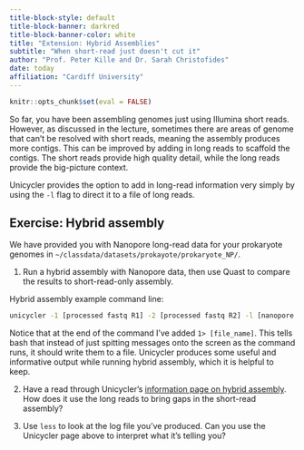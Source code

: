 ```yaml
---
title-block-style: default
title-block-banner: darkred
title-block-banner-color: white
title: "Extension: Hybrid Assemblies"
subtitle: "When short-read just doesn't cut it"
author: "Prof. Peter Kille and Dr. Sarah Christofides"
date: today
affiliation: "Cardiff University"
---
```


```r
knitr::opts_chunk$set(eval = FALSE)
```

So far, you have been assembling genomes just using Illumina short reads. However, as discussed in the lecture, sometimes there are areas of genome that can't be resolved with short reads, meaning the assembly produces more contigs. This can be improved by adding in long reads to scaffold the contigs. The short reads provide high quality detail, while the long reads provide the big-picture context.

Unicycler provides the option to add in long-read information very simply by using the `-l` flag to direct it to a file of long reads.

::: callout-important
## Exercise: Hybrid assembly

We have provided you with Nanopore long-read data for your prokaryote genomes in `~/classdata/datasets/prokayote/prokaryote_NP/`.

1.  Run a hybrid assembly with Nanopore data, then use Quast to compare the results to short-read-only assembly.

Hybrid assembly example command line:

```bash
unicycler -1 [processed fastq R1] -2 [processed fastq R2] -l [nanopore fastq] -t [thread number] -o [output directory] 1> [file_name]
```

Notice that at the end of the command I've added `1> [file_name]`. This tells bash that instead of just spitting messages onto the screen as the command runs, it should write them to a file. Unicycler produces some useful and informative output while running hybrid assembly, which it is helpful to keep.

2.  Have a read through Unicycler's [information page on hybrid assembly](https://github.com/rrwick/Unicycler#method-hybrid-assembly). How does it use the long reads to bring gaps in the short-read assembly?

3.  Use `less` to look at the log file you've produced. Can you use the Unicycler page above to interpret what it's telling you?
:::
